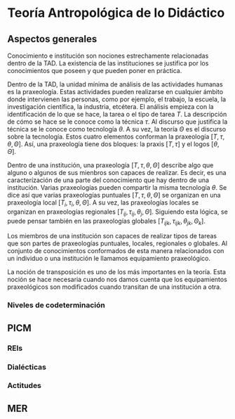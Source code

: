 # Teoría Antropológica de lo Didáctico
## Aspectos generales

Conocimiento e institución son nociones estrechamente relacionadas dentro de la TAD. La existencia de las instituciones se justifica por los conocimientos que poseen y que pueden poner en práctica.


Dentro de la TAD, la unidad mínima de análisis de las actividades humanas es la praxeología.
Estas actividades pueden realizarse en cualquier ámbito donde intervienen las personas, como por ejemplo, el trabajo, la escuela, la investigación científica, la industria, etcétera.
El análisis empieza con la identificación de lo que se hace, la tarea o el tipo de tarea $T$.
La descripción de cómo se hace se le conoce como la técnica $\tau$.
Al discurso que justifica la técnica se le conoce como tecnología $\theta$.
A su vez, la teoría $\Theta$ es el discurso sobre la tecnología.
Estos cuatro elementos conforman la praxeología $[T,\tau,\theta,\Theta]$.
Así, una praxeología tiene dos bloques: la praxis $[T,\tau]$ y el logos $[\theta,\Theta]$.


Dentro de una institución, una praxeología $[T,\tau,\theta,\Theta]$ describe algo que alguno o algunos de sus mienbros son capaces de realizar.
Es decir, es una caracterízación de una parte del conocimiento que hay dentro de una institución. Varias praxeologías pueden compartir la misma tecnología $\theta$.
Se dice así que varias praxeologías puntuales $[T,\tau,\theta,\Theta]$ se organizan en una praxeología local $[T_i,\tau_i,\theta,\Theta]$.
A su vez, las praxeologías locales se organizan en praxeologías regionales $[T_{ij},\tau_{ij},\theta_j,\Theta]$.
Siguiendo esta lógica, se puede pensar también en las praxeologías globales $[T_{ijk},\tau_{ijk},\theta_{jk},\Theta_k]$.

Los miembros de una institución son capaces de realizar tipos de tareas que son partes de praxeologías puntuales, locales, regionales o globales. Al conjunto de conocimientos conformados de esta manera relacionados con un individuo o una institución le llamamos equipamiento praxeológico.

La noción de transposición es uno de los más importantes en la teoría. Esta noción se hace necesaria cuando nos damos cuenta que los equipamientos praxeológicos son modificados cuando transitan de una institución a otra.


### Niveles de codeterminación
## PICM
### REIs
### Dialécticas
### Actitudes
## MER
